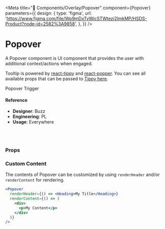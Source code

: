 
<Meta
  title="🧬 Components/Overlay/Popover"
  component={Popover}
  parameters={{
    design: {
      type: 'figma',
      url:
        'https://www.figma.com/file/Wp9mDxTvWicSTWtezj2ImkMP/HSDS-Product?node-id=2582%3A9858',
    },
  }}
/>

# Popover

A Popover component is UI component that provides the user with additional context/actions when engaged.

Tooltip is powered by [react-tippy](https://github.com/atomiks/tippyjs-react) and [react-popper](https://github.com/popperjs/react-popper). You can see all available props that can be passed to [Tippy here](https://atomiks.github.io/tippyjs/v6/all-props).

<Canvas>
  <Story name="default">
    <div style={{ padding: '20%', textAlign: 'center' }}>
      <Popover
        animationDelay={number('animationDelay', 100)}
        animationDuration={number('animationDuration', 100)}
        closeOnEscPress={boolean('closeOnEscPress', true)}
        closeOnContentClick={boolean('closeOnContentClick', false)}
        onOpen={action('onOpen')}
        onClose={action('onClose')}
        isOpen={boolean('isOpen', true)}
        triggerOn={select(
          'triggerOn',
          {
            click: 'click',
            hover: 'mouseenter',
          },
          'click'
        )}
        placement={select(
          'placement',
          {
            auto: 'auto',
            top: 'top',
            'top-start': 'top-start',
            'top-end': 'top-end',
            right: 'right',
            bottom: 'bottom',
            left: 'left',
          },
          'top'
        )}
        header={text('header', '')}
        content={text('content', 'Hello')}
        minWidth={number('minWidth', '')}
        maxWidth={number('maxWidth', '')}
      >
        <div tabIndex="0">Popover Trigger</div>
      </Popover>
    </div>
  </Story>
</Canvas>

#### Reference

- **Designer**: Buzz
- **Engineering**: PL
- **Usage**: Everywhere

<br />
<br />

### Props

<ArgsTable of={Popover} />

### Custom Content

The contents of Popover can be customized by using `renderHeader` and/or `renderContent` for rendering.

```jsx
<Popover
  renderHeader={() => <Heading>My Title</Heading>}
  renderContent={() => (
    <div>
      <p>My Content</p>
    </div>
  )}
/>
```
